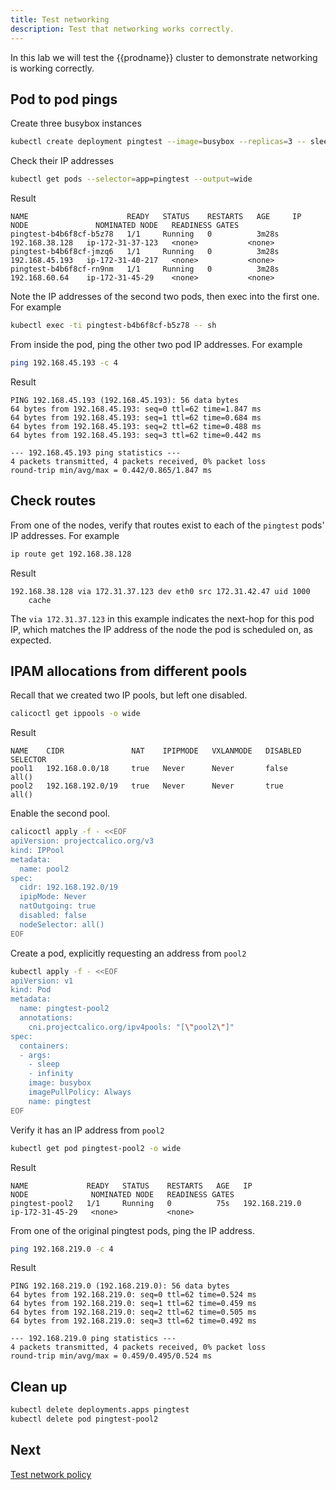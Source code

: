 ```yaml
---
title: Test networking
description: Test that networking works correctly.
---
```


In this lab we will test the {{prodname}} cluster to demonstrate networking is working correctly.

## Pod to pod pings

Create three busybox instances

```bash
kubectl create deployment pingtest --image=busybox --replicas=3 -- sleep infinity
```

Check their IP addresses

```bash
kubectl get pods --selector=app=pingtest --output=wide
```

Result

```
NAME                      READY   STATUS    RESTARTS   AGE     IP               NODE               NOMINATED NODE   READINESS GATES
pingtest-b4b6f8cf-b5z78   1/1     Running   0          3m28s   192.168.38.128   ip-172-31-37-123   <none>           <none>
pingtest-b4b6f8cf-jmzq6   1/1     Running   0          3m28s   192.168.45.193   ip-172-31-40-217   <none>           <none>
pingtest-b4b6f8cf-rn9nm   1/1     Running   0          3m28s   192.168.60.64    ip-172-31-45-29    <none>           <none>
```


Note the IP addresses of the second two pods, then exec into the first one. For example

```bash
kubectl exec -ti pingtest-b4b6f8cf-b5z78 -- sh
```

From inside the pod, ping the other two pod IP addresses. For example

```bash
ping 192.168.45.193 -c 4
```

Result

```
PING 192.168.45.193 (192.168.45.193): 56 data bytes
64 bytes from 192.168.45.193: seq=0 ttl=62 time=1.847 ms
64 bytes from 192.168.45.193: seq=1 ttl=62 time=0.684 ms
64 bytes from 192.168.45.193: seq=2 ttl=62 time=0.488 ms
64 bytes from 192.168.45.193: seq=3 ttl=62 time=0.442 ms

--- 192.168.45.193 ping statistics ---
4 packets transmitted, 4 packets received, 0% packet loss
round-trip min/avg/max = 0.442/0.865/1.847 ms
```


## Check routes

From one of the nodes, verify that routes exist to each of the `pingtest` pods' IP addresses. For example

```bash
ip route get 192.168.38.128
```

Result

```
192.168.38.128 via 172.31.37.123 dev eth0 src 172.31.42.47 uid 1000
    cache
```


The `via 172.31.37.123` in this example indicates the next-hop for this pod IP, which matches the IP address of the node the
pod is scheduled on, as expected.

## IPAM allocations from different pools

Recall that we created two IP pools, but left one disabled.

```bash
calicoctl get ippools -o wide
```

Result

```
NAME    CIDR               NAT    IPIPMODE   VXLANMODE   DISABLED   SELECTOR
pool1   192.168.0.0/18     true   Never      Never       false      all()
pool2   192.168.192.0/19   true   Never      Never       true       all()
```


Enable the second pool.

```bash
calicoctl apply -f - <<EOF
apiVersion: projectcalico.org/v3
kind: IPPool
metadata:
  name: pool2
spec:
  cidr: 192.168.192.0/19
  ipipMode: Never
  natOutgoing: true
  disabled: false
  nodeSelector: all()
EOF
```

Create a pod, explicitly requesting an address from `pool2`

```bash
kubectl apply -f - <<EOF
apiVersion: v1
kind: Pod
metadata:
  name: pingtest-pool2
  annotations:
    cni.projectcalico.org/ipv4pools: "[\"pool2\"]"
spec:
  containers:
  - args:
    - sleep
    - infinity
    image: busybox
    imagePullPolicy: Always
    name: pingtest
EOF
```

Verify it has an IP address from `pool2`

```bash
kubectl get pod pingtest-pool2 -o wide
```

Result
```
NAME             READY   STATUS    RESTARTS   AGE   IP              NODE              NOMINATED NODE   READINESS GATES
pingtest-pool2   1/1     Running   0          75s   192.168.219.0   ip-172-31-45-29   <none>           <none>
```


From one of the original pingtest pods, ping the IP address.

```bash
ping 192.168.219.0 -c 4
```

Result
```
PING 192.168.219.0 (192.168.219.0): 56 data bytes
64 bytes from 192.168.219.0: seq=0 ttl=62 time=0.524 ms
64 bytes from 192.168.219.0: seq=1 ttl=62 time=0.459 ms
64 bytes from 192.168.219.0: seq=2 ttl=62 time=0.505 ms
64 bytes from 192.168.219.0: seq=3 ttl=62 time=0.492 ms

--- 192.168.219.0 ping statistics ---
4 packets transmitted, 4 packets received, 0% packet loss
round-trip min/avg/max = 0.459/0.495/0.524 ms
```


## Clean up

```bash
kubectl delete deployments.apps pingtest
kubectl delete pod pingtest-pool2
```

## Next

[Test network policy](./test-network-policy.mdx)
